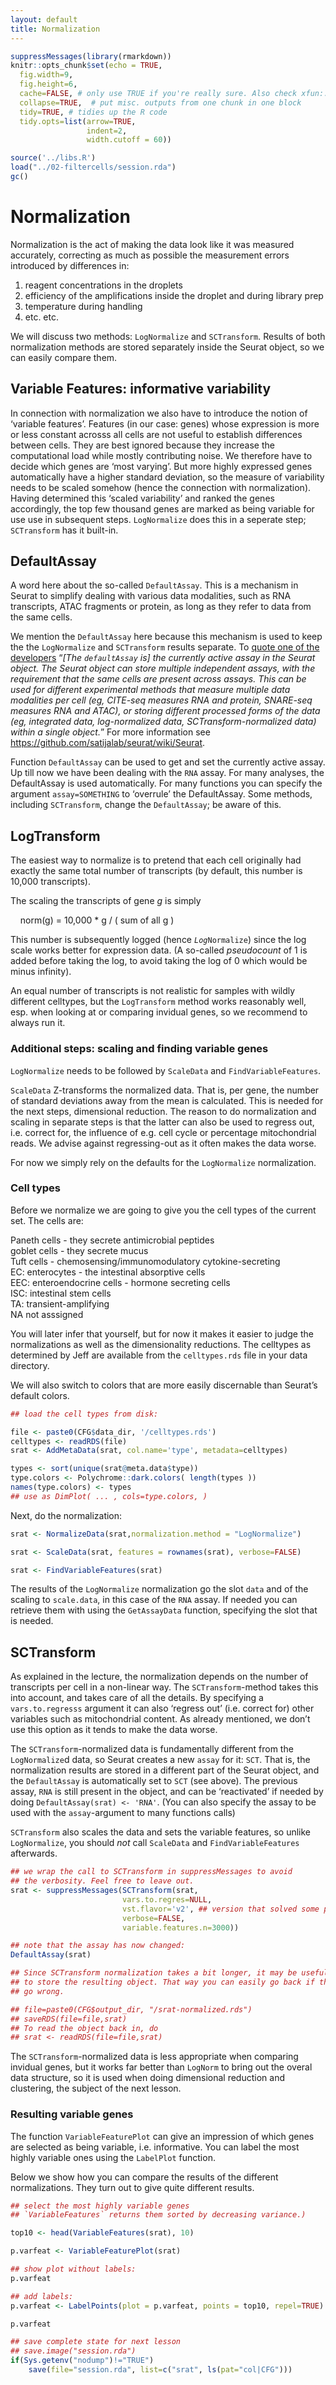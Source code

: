 ```yaml
---
layout: default
title: Normalization
---
```


<!-- stuff to make Rmarkdown do what we want:  -->
```r
suppressMessages(library(rmarkdown))
knitr::opts_chunk$set(echo = TRUE,
  fig.width=9,
  fig.height=6,
  cache=FALSE, # only use TRUE if you're really sure. Also check xfun::cache_rds
  collapse=TRUE,  # put misc. outputs from one chunk in one block
  tidy=TRUE, # tidies up the R code
  tidy.opts=list(arrow=TRUE, 
                 indent=2,
                 width.cutoff = 60))
```

<!-- load complete state from previous lesson -->
```r
source('../libs.R')
load("../02-filtercells/session.rda")
gc()

```

# Normalization

Normalization is the act of making the data look like it was measured
accurately, correcting as much as possible the measurement errors
introduced by differences in:

1. reagent concentrations in the droplets
1. efficiency of the amplifications inside the droplet and during library prep
1. temperature during handling
1. etc. etc.

We will discuss two methods: `LogNormalize` and `SCTransform`. Results
of both normalization methods are stored separately inside the Seurat
object, so we can easily compare them.

## Variable Features: informative variability

In connection with normalization we also have to introduce the notion of
'variable features'.  Features (in our case: genes) whose expression is
more or less constant acrosss all cells are not useful to establish
differences between cells. They are best ignored because they increase
the computational load while mostly contributing noise.  We therefore
have to decide which genes are 'most varying'. But more highly expressed
genes automatically have a higher standard deviation, so the measure of
variability needs to be scaled somehow (hence the connection with
normalization). Having determined this 'scaled variability' and ranked
the genes accordingly, the top few thousand genes are marked as being
variable for use use in subsequent steps.  `LogNormalize` does this in a
seperate step; `SCTransform` has it built-in.

## DefaultAssay

A word here about the so-called `DefaultAssay`.  This is a mechanism in
Seurat to simplify dealing with various data modalities, such as RNA
transcripts, ATAC fragments or protein, as long as they refer to data
from the same cells. 

We mention the `DefaultAssay` here because this mechanism is used to
keep the the `LogNormalize` and `SCTransform` results separate.  To
[quote one of the
developers](https://github.com/satijalab/seurat/issues/3043#issuecomment-632754495)
"*[The `defaultAssay` is] the currently active assay in the Seurat
object. The Seurat object can store multiple independent assays, with
the requirement that the same cells are present across assays. This can
be used for different experimental methods that measure multiple data
modalities per cell (eg, CITE-seq measures RNA and protein, SNARE-seq
measures RNA and ATAC), or storing different processed forms of the data
(eg, integrated data, log-normalized data, SCTransform-normalized data)
within a single object.*"  For more information see
[https://github.com/satijalab/seurat/wiki/Seurat](https://github.com/satijalab/seurat/wiki/Seurat).

Function `DefaultAssay` can be used to get and set the currently active
assay. Up till now we have been dealing with the `RNA` assay.  For many
analyses, the DefaultAssay is used automatically.  For many functions
you can specify the argument `assay=SOMETHING` to 'overrule' the
DefaultAssay. Some methods, including `SCTransform`, change the
`DefaultAssay`; be aware of this.

## LogTransform

The easiest way to normalize is to pretend that each cell originally had
exactly the same total number of transcripts (by default, this number is
10,000 transcripts).

The scaling the transcripts of gene *g* is simply

&nbsp;&nbsp;&nbsp;&nbsp;norm(g) = 10,000 * g / ( sum of all g )

This number is subsequently logged (hence *`Log`*`Normalize`) since the
log scale works better for expression data. (A so-called *pseudocount*
of 1 is added before taking the log, to avoid taking the log of 0 which
would be minus infinity).

An equal number of transcripts is not realistic for samples with wildly
different celltypes, but the `LogTransform` method works reasonably well,
esp. when looking at or comparing invidual genes, so we recommend to always
run it.

### Additional steps: scaling and finding variable genes

`LogNormalize` needs to be followed by `ScaleData` and `FindVariableFeatures`.

`ScaleData` Z-transforms the normalized data. That is, per gene, the
number of standard deviations away from the mean is calculated. This is
needed for the next steps, dimensional reduction.  The reason to do
normalization and scaling in separate steps is that the latter can also
be used to regress out, i.e. correct for, the influence of e.g. cell
cycle or percentage mitochondrial reads. We advise against
regressing-out as it often makes the data worse.

For now we simply rely on the defaults for the `LogNormalize` normalization.

### Cell types

Before we normalize we are going to give you the cell types
of the current set. The cells are:

| Paneth cells - they secrete antimicrobial peptides
| goblet cells - they secrete mucus
| Tuft cells - chemosensing/immunomodulatory cytokine-secreting 
| EC:  enterocytes -  the intestinal absorptive cells
| EEC: enteroendocrine cells -  hormone secreting cells
| ISC: intestinal stem cells
| TA: transient-amplifying 
| NA  not asssigned

You will later infer that yourself, but for now it makes it easier to
judge the normalizations as well as the dimensionality reductions.
The celltypes as determined by Jeff are available from the `celltypes.rds`
file in your data directory.

We will also switch to colors that are more easily discernable than
Seurat's default colors.

<!-- NOTE: colors could be put in the CFG list but they are
determined dynamically and change too often, so I don't. -->

```r

## load the cell types from disk:

file <- paste0(CFG$data_dir, '/celltypes.rds')
celltypes <- readRDS(file)
srat <- AddMetaData(srat, col.name='type', metadata=celltypes)

types <- sort(unique(srat@meta.data$type))
type.colors <- Polychrome::dark.colors( length(types ))
names(type.colors) <- types
## use as DimPlot( ... , cols=type.colors, )

```

Next, do the normalization:

```r

srat <- NormalizeData(srat,normalization.method = "LogNormalize")

srat <- ScaleData(srat, features = rownames(srat), verbose=FALSE)

srat <- FindVariableFeatures(srat)

```

The results of the `LogNormalize` normalization go the slot `data` and
of the scaling to `scale.data`, in this case of the `RNA` assay. If
needed you can retrieve them with using the `GetAssayData` function,
specifying the slot that is needed.

<!-- 

There are a number of 'slots':

 * `counts`: the raw data
 * `data`: log(1+normalized(counts)), often used for visualisation
 * `scale.data`: Z-scores of `data` with any covariates regressed out

The `SCT` assay uses similar slots with the same names

-->

## SCTransform

As explained in the lecture, the normalization depends on the number of
transcripts per cell in a non-linear way.  The `SCTransform`-method
takes this into account, and takes care of all the details.  By
specifying a `vars.to.regresss` argument it can also 'regress out'
(i.e. correct for) other variables such as mitochondrial content. As
already mentioned, we don't use this option as it tends to make 
the data worse.

The `SCTransform`-normalized data is fundamentally different from the
`LogNormalize`d data, so Seurat creates a new `assay` for it: `SCT`.
That is, the normalization results are stored in a different part of the
Seurat object, and the `DefaultAssay` is automatically set to `SCT` (see
above). The previous assay, `RNA` is still present in the object, and
can be 'reactivated' if needed by doing `DefaultAssay(srat) <- 'RNA'`.
(You can also specify the assay to be used with the `assay`-argument to
many functions calls)

`SCTransform` also scales the data and sets the variable features, so
unlike `LogNormalize`, you should *not* call `ScaleData` and
`FindVariableFeatures` afterwards.

```r

## we wrap the call to SCTransform in suppressMessages to avoid 
## the verbosity. Feel free to leave out.
srat <- suppressMessages(SCTransform(srat, 
                         vars.to.regres=NULL,
                         vst.flavor='v2', ## version that solved some problems
                         verbose=FALSE,
                         variable.features.n=3000))

## note that the assay has now changed:
DefaultAssay(srat)

## Since SCTransform normalization takes a bit longer, it may be useful 
## to store the resulting object. That way you can easily go back if things
## go wrong.

## file=paste0(CFG$output_dir, "/srat-normalized.rds")
## saveRDS(file=file,srat)
## To read the object back in, do
## srat <- readRDS(file=file,srat)

```

The `SCTransform`-normalized data is less appropriate when comparing
invidual genes, but it works far better than `LogNorm` to bring out the
overal data structure, so it is used when doing dimensional reduction
and clustering, the subject of the next lesson.


### Resulting variable genes

The function `VariableFeaturePlot` can give an impression of which genes
are selected as being variable, i.e. informative.  You can label the
most highly variable ones using the `LabelPlot` function.

Below we show how you can compare the results of the different normalizations.
They turn out to give quite different results. 

```r

## select the most highly variable genes
## `VariableFeatures` returns them sorted by decreasing variance.)

top10 <- head(VariableFeatures(srat), 10)

p.varfeat <- VariableFeaturePlot(srat)

## show plot without labels:
p.varfeat

## add labels:
p.varfeat <- LabelPoints(plot = p.varfeat, points = top10, repel=TRUE)

p.varfeat

```

<!-- 
this shows muc2-mneongreen as being a very informative gene
Note that if you want to use the 'RNA' assay, you also have to specifiy 
selection.method='vst' (this is a bug in Seurat)
-->

<!-- 
`RNA` assay: 
* `counts`: the raw counts
* `data` : log(1 + normalized(`counts`))
* `scale.date`: as `data` but scaled and centered

`SCT` assay: 
* `counts`: back-transformed data (see lecture)
* `data` : log(1 + `counts`)
* `scale.date`: Pearson residuals

<!-- lastly, save the complete sesssion for the next time -->
```r
## save complete state for next lesson
## save.image("session.rda")
if(Sys.getenv("nodump")!="TRUE")
    save(file="session.rda", list=c("srat", ls(pat="col|CFG")))

```
